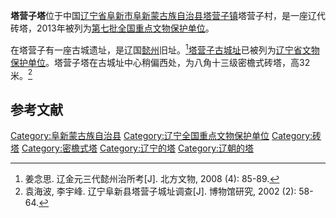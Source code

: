 {{文物保护单位
| 级别 = 全国
| 名称 = 塔营子塔
| 图片 = 
| 所在 = [[辽宁省|辽宁省]][[阜新市|阜新市]][[阜新蒙古族自治县|阜新蒙古族自治县]]
| 分类 = 古建筑
| 时代 = 辽
| 编号 = 7-0934-3-232
| 登录 = 2013年3月5日
}}
'''塔营子塔'''位于中国[[辽宁省|辽宁省]][[阜新市|阜新市]][[阜新蒙古族自治县|阜新蒙古族自治县]][[塔营子镇|塔营子镇]]塔营子村，是一座辽代砖塔，2013年被列为[[第七批全国重点文物保护单位|第七批全国重点文物保护单位]]。

在塔营子有一座古城遗址，是辽国[[懿州_(辽朝)|懿州]]旧址。<ref>姜念思. 辽金元三代懿州治所考[J]. 北方文物, 2008 (4): 85-89.</ref>[[塔营子古城址|塔营子古城址]]已被列为[[辽宁省文物保护单位|辽宁省文物保护单位]]。塔营子塔在古城址中心稍偏西处，为八角十三级密檐式砖塔，高32米。<ref>袁海波, 李宇峰. 辽宁阜新县塔营子城址调查[J]. 博物馆研究, 2002 (2): 58-64.</ref>

==参考文献==
{{reflist}}

{{辽宁全国重点文物保护单位}}

{{DEFAULTSORT:T}}
[[Category:阜新蒙古族自治县|Category:阜新蒙古族自治县]]
[[Category:辽宁全国重点文物保护单位|Category:辽宁全国重点文物保护单位]]
[[Category:砖塔|Category:砖塔]]
[[Category:密檐式塔|Category:密檐式塔]]
[[Category:辽宁的塔|Category:辽宁的塔]]
[[Category:辽朝的塔|Category:辽朝的塔]]